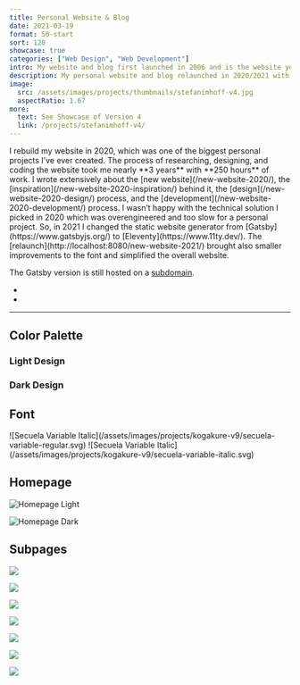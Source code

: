 ```yaml
---
title: Personal Website & Blog
date: 2021-03-19
format: 50-start
sort: 120
showcase: true
categories: ["Web Design", "Web Development"]
intro: My website and blog first launched in 2006 and is the website you’re looking at. The current design is the 4th iteration.
description: My personal website and blog relaunched in 2020/2021 with Eleventy.
image:
  src: /assets/images/projects/thumbnails/stefanimhoff-v4.jpg
  aspectRatio: 1.67
more:
  text: See Showcase of Version 4
  link: /projects/stefanimhoff-v4/
---
```


<ProjectIntro>
I rebuild my website in 2020, which was one of the biggest personal projects I’ve ever created. The process of researching, designing, and coding the website took me nearly **3 years** with **250 hours** of work. I wrote extensively about the [new website](/new-website-2020/), the [inspiration](/new-website-2020-inspiration/) behind it, the [design](/new-website-2020-design/) process, and the [development](/new-website-2020-development/) process. I wasn’t happy with the technical solution I picked in 2020 which was overengineered and too slow for a personal project. So, in 2021 I changed the static website generator from [Gatsby](https://www.gatsbyjs.org/) to [Eleventy](https://www.11ty.dev/). The [relaunch](http://localhost:8080/new-website-2021/) brought also smaller improvements to the font and simplified the overall website.

The Gatsby version is still hosted on a [subdomain](https://v3.stefanimhoff.de/).

- <MoreLink
    href="https://github.com/kogakure/website-gatsby-stefanimhoff.de/"
    text="Source Code Gatsby"
  />
- <MoreLink href="https://github.com/kogakure/website-11ty-stefanimhoff.de/" text="Source Code Eleventy" />
</ProjectIntro>

---

## Color Palette

### Light Design

<ColorStack>
  <ColorSwatch color="#E7E6E4" title="Light Background" />
  <ColorSwatch color="#0E0D0C" title="Light Foreground" />
  <ColorSwatch color="#E60510" title="Accent" />
</ColorStack>

### Dark Design

<ColorStack>
  <ColorSwatch color="#1B1A18" title="Light Background" />
  <ColorSwatch color="#E7E6E4" title="Light Foreground" />
  <ColorSwatch color="#E60510" title="Accent" />
</ColorStack>

## Font

<DisplayBox>
  ![Secuela Variable Italic](/assets/images/projects/kogakure-v9/secuela-variable-regular.svg)
</DisplayBox>

<DisplayBox>
  ![Secuela Variable Italic](/assets/images/projects/kogakure-v9/secuela-variable-italic.svg)
</DisplayBox>

## Homepage

![Homepage Light](/assets/images/projects/stefanimhoff-v4/stefanimhoff-v4-homepage.jpg)

![Homepage Dark](/assets/images/projects/stefanimhoff-v4/stefanimhoff-v4-homepage-dark.jpg)

## Subpages

![](/assets/images/projects/stefanimhoff-v4/stefanimhoff-v4-about.jpg)

<div class="projects-detail-medium">

![](/assets/images/projects/stefanimhoff-v4/stefanimhoff-v4-journal.jpg)

![](/assets/images/projects/stefanimhoff-v4/stefanimhoff-v4-essay.jpg)

</div>

![](/assets/images/projects/stefanimhoff-v4/stefanimhoff-v4-haiku.jpg)

![](/assets/images/projects/stefanimhoff-v4/stefanimhoff-v4-haiku-detail.jpg)

<div class="projects-detail-medium">

![](/assets/images/projects/stefanimhoff-v4/stefanimhoff-v4-sketchnotes.jpg)

![](/assets/images/projects/stefanimhoff-v4/stefanimhoff-v4-colors-of-japan.jpg)

</div>
